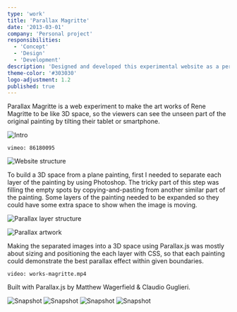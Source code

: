 ```yaml
---
type: 'work'
title: 'Parallax Magritte'
date: '2013-03-01'
company: 'Personal project'
responsibilities:
  - 'Concept'
  - 'Design'
  - 'Development'
description: 'Designed and developed this experimental website as a personal project while studying at Sydney University.'
theme-color: '#303030'
logo-adjustment: 1.2
published: true
---
```



Parallax Magritte is a web experiment to make the art works of Rene Magritte to be like 3D space, so the viewers can see the unseen part of the original painting by tilting their tablet or smartphone.

<ImageContainer noShadow noBorder noCaption>

![Intro](works-magritte-01.png)

</ImageContainer>


<VideoContainer>

`vimeo: 86180095`

</VideoContainer>

<ImageContainer>

![Website structure](works-magritte-07.png)

</ImageContainer>

To build a 3D space from a plane painting, first I needed to separate each layer of the painting by using Photoshop. The tricky part of this step was filling the empty spots by copying-and-pasting from another similar part of the painting. Some layers of the painting needed to be expanded so they could have some extra space to show when the image is moving.

<ImageContainer size="medium" noBorder>

![Parallax layer structure](works-magritte-03.jpg)

</ImageContainer>

<ImageContainer size="medium">

![Parallax artwork](works-magritte-04.png)

</ImageContainer>

Making the separated images into a 3D space using Parallax.js was mostly about sizing and positioning the each layer with CSS, so that each painting could demonstrate the best parallax effect within given boundaries.

<VideoContainer maxSize={520}>

`video: works-magritte.mp4`

</VideoContainer>

Built with Parallax.js by Matthew Wagerfield & Claudio Guglieri.

<ImageContainer grid={4} noCaption>

![Snapshot](works-magritte-pic-01.jpg)
![Snapshot](works-magritte-pic-02.jpg)
![Snapshot](works-magritte-pic-03.jpg)
![Snapshot](works-magritte-pic-04.jpg)

</ImageContainer>